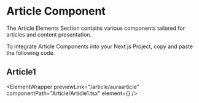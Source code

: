 
# Article Component

The Article Elements Section contains various components tailored for articles and content presentation.

To integrate Article Components into your Next.js Project, copy and paste the following code.

## Article1

<ElementWrapper
  previewLink="/article/auraarticle"
  componentPath="Article/Article1.tsx"
  element={<Article1 />}
/>
